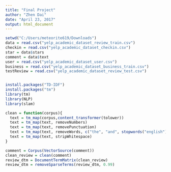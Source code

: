 ---
title: "Final Project"
author: "Zhen Dai"
date: "April 23, 2017"
output: html_document
---

```{r}
setwd("C:/Users/meteorite619/Downloads")
data = read.csv("yelp_academic_dataset_review_train.csv")
checkin = read.csv("yelp_academic_dataset_checkin.csv")
star = data$stars
comment = data$text
user = read.csv("yelp_academic_dataset_user.csv")
business = read.csv("yelp_academic_dataset_business_train.csv")
testReview = read.csv("yelp_academic_dataset_review_test.csv")


install.packages("TD-IDF")
install.packages("tm")
library(tm)
library(NLP)
library(slam)

clean = function(corpus){
  text = tm_map(corpus,content_transformer(tolower))
  text = tm_map(text, removeNumbers)
  text = tm_map(text, removePunctuation)
  text = tm_map(text, removeWords, c("the", "and", stopwords("english")))
  text = tm_map(text, stripWhitespace)
}

comment = Corpus(VectorSource(comment))
clean_review = clean(comment)
review_dtm = DocumentTermMatrix(clean_review)
review_dtm = removeSparseTerms(review_dtm, 0.99)


```

